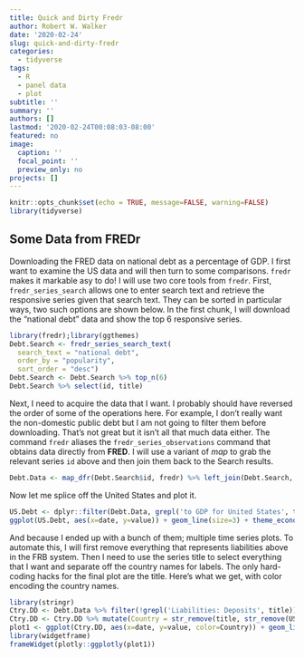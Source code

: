 ---
title: Quick and Dirty Fredr
author: Robert W. Walker
date: '2020-02-24'
slug: quick-and-dirty-fredr
categories:
  - tidyverse
tags:
  - R
  - panel data
  - plot
subtitle: ''
summary: ''
authors: []
lastmod: '2020-02-24T00:08:03-08:00'
featured: no
image:
  caption: ''
  focal_point: ''
  preview_only: no
projects: []
---

```{r setup, include=FALSE}
knitr::opts_chunk$set(echo = TRUE, message=FALSE, warning=FALSE)
library(tidyverse)
```

## Some Data from FREDr

Downloading the FRED data on national debt as a percentage of GDP.  I first want to examine the US data and will then turn to some comparisons.  `fredr` makes it markable asy to do!  I will use two core tools from `fredr`.  First, `fredr_series_search` allows one to enter search text and retrieve the responsive series given that search text.  They can be sorted in particular ways, two such options are shown below.  In the first chunk, I will download the "national debt" data and show the top 6 responsive series.

```{r cars}
library(fredr);library(ggthemes)
Debt.Search <- fredr_series_search_text(
  search_text = "national debt",
  order_by = "popularity",
  sort_order = "desc")
Debt.Search <- Debt.Search %>% top_n(6)
Debt.Search %>% select(id, title)
```

Next, I need to acquire the data that I want.  I probably should have reversed the order of some of the operations here.  For example, I don't really want the non-domestic public debt but I am not going to filter them before downloading.  That's not great but it isn't all that much data either.  The command `fredr` aliases the `fredr_series_observations` command that obtains data directly from **FRED**.  I will use a variant of *map* to grab the relevant series `id` above and then join them back to the Search results.

```{r}
Debt.Data <- map_dfr(Debt.Search$id, fredr) %>% left_join(Debt.Search, by=c("series_id" = "id"))
```

Now let me splice off the United States and plot it.

```{r}
US.Debt <- dplyr::filter(Debt.Data, grepl('to GDP for United States', title))
ggplot(US.Debt, aes(x=date, y=value)) + geom_line(size=3) + theme_economist() + theme(plot.title = element_text(color="red", size=11, face="bold.italic")) + labs(title=US.Debt$title[1])
```

And because I ended up with a bunch of them; multiple time series plots.  To automate this, I will first remove everything that represents liabilities above in the FRB system.  Then I need to use the series title to select everything that I want and separate off the country names for labels.  The only hard-coding hacks for the final plot are the title.  Here's what we get, with color encoding the country names.

```{r, message=FALSE, warning=FALSE}
library(stringr)
Ctry.DD <- Debt.Data %>% filter(!grepl('Liabilities: Deposits', title))
Ctry.DD <- Ctry.DD %>% mutate(Country = str_remove(title, str_remove(US.Debt$title[1], "United States")))
plot1 <- ggplot(Ctry.DD, aes(x=date, y=value, color=Country)) + geom_line(size=1) + scale_color_viridis_d() + labs(title="Public Debt to GDP", y="Public Debt to GDP")
library(widgetframe)
frameWidget(plotly::ggplotly(plot1))
```
